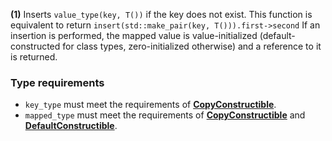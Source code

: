**(1)** Inserts `value_type(key, T())` if the key does not exist. This function is equivalent to return `insert(std::make_pair(key, T())).first->second`
If an insertion is performed, the mapped value is value-initialized (default-constructed for class types, zero-initialized otherwise) and a reference to it is returned.
    
### Type requirements
 - `key_type` must meet the requirements of [**CopyConstructible**](/docs/named_req/CopyConstructible).
 - `mapped_type` must meet the requirements of [**CopyConstructible**](/docs/named_req/CopyConstructible) and [**DefaultConstructible**](/docs/named_req/DefaultConstructible).